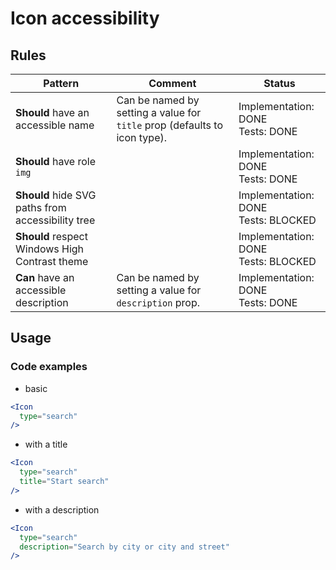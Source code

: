 # Icon accessibility

## Rules

| Pattern                                           | Comment                                                                   | Status                                   |
| ------------------------------------------------- | ------------------------------------------------------------------------- | ---------------------------------------- |
| **Should** have an accessible name                | Can be named by setting a value for `title` prop (defaults to icon type). | Implementation: DONE<br />Tests: DONE    |
| **Should** have role `img`                        |                                                                           | Implementation: DONE<br />Tests: DONE    |
| **Should** hide SVG paths from accessibility tree |                                                                           | Implementation: DONE<br />Tests: BLOCKED |
| **Should** respect Windows High Contrast theme    |                                                                           | Implementation: DONE<br />Tests: BLOCKED |
| **Can** have an accessible description            | Can be named by setting a value for `description` prop.                   | Implementation: DONE<br />Tests: DONE    |

## Usage

### Code examples

- basic

<!-- prettier-ignore -->
```jsx
<Icon
  type="search"
/>
```

- with a title

<!-- prettier-ignore -->
```jsx
<Icon
  type="search"
  title="Start search"
/>
```

- with a description

<!-- prettier-ignore -->
```jsx
<Icon
  type="search"
  description="Search by city or city and street"
/>
```
